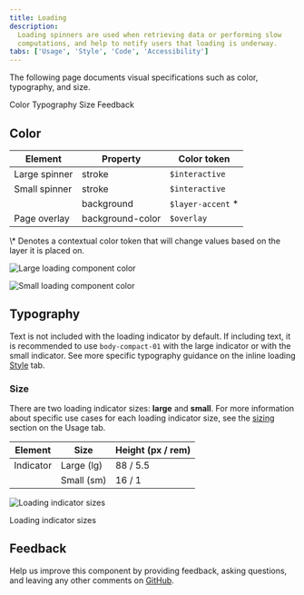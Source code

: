 ```yaml
---
title: Loading
description:
  Loading spinners are used when retrieving data or performing slow
  computations, and help to notify users that loading is underway.
tabs: ['Usage', 'Style', 'Code', 'Accessibility']
---
```


<PageDescription>

The following page documents visual specifications such as color, typography,
and size.

</PageDescription>

<AnchorLinks>

<AnchorLink>Color</AnchorLink>
<AnchorLink>Typography</AnchorLink>
<AnchorLink>Size</AnchorLink>
<AnchorLink>Feedback</AnchorLink>

</AnchorLinks>

## Color

| Element       | Property         | Color token        |
| ------------- | ---------------- | ------------------ |
| Large spinner | stroke           | `$interactive`     |
| Small spinner | stroke           | `$interactive`     |
|               | background       | `$layer-accent` \* |
| Page overlay  | background-color | `$overlay`         |

<Caption fullWidth>
  \* Denotes a contextual color token that will change values based on the layer
  it is placed on.
</Caption>

<Row>
<Column colLg={8}>

<Tabs>

<Tab label="Large">

![Large loading component color](images/loading-style-color-large.png)

</Tab>

<Tab label="Small">

![Small loading component color](images/loading-style-color-small.png)

</Tab>

</Tabs>

</Column>
</Row>

## Typography

Text is not included with the loading indicator by default. If including text,
it is recommended to use `body-compact-01` with the large indicator or with the
small indicator. See more specific typography guidance on the inline loading
[Style](/components/inline-loading/style) tab.

### Size

There are two loading indicator sizes: **large** and **small**. For more
information about specific use cases for each loading indicator size, see the
[sizing](/components/loading/usage/#sizing) section on the Usage tab.

| Element   | Size       | Height (px / rem) |
| --------- | ---------- | ----------------- |
| Indicator | Large (lg) | 88 / 5.5          |
|           | Small (sm) | 16 / 1            |

<div className="image--fixed">

![Loading indicator sizes](images/loading-style-size.png)

</div>

<Caption>Loading indicator sizes</Caption>

## Feedback

Help us improve this component by providing feedback, asking questions, and
leaving any other comments on
[GitHub](https://github.com/carbon-design-system/carbon-website/issues/new?assignees=&labels=feedback&template=feedback.md).
